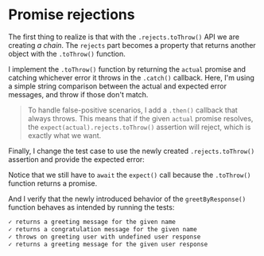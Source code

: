 # Promise rejections

The first thing to realize is that with the `.rejects.toThrow()` API we are creating _a chain_. The `rejects` part becomes a property that returns another object with the `.toThrow()` function.

I implement the `.toThrow()` function by returning the `actual` promise and catching whichever error it throws in the `.catch()` callback. Here, I'm using a simple string comparison between the actual and expected error messages, and throw if those don't match.

<CodeFile file="setup.js" range="1-22" highlight="8-20" />

> To handle false-positive scenarios, I add a `.then()` callback that always throws. This means that if the given `actual` promise resolves, the `expect(actual).rejects.toThrow()` assertion will reject, which is exactly what we want.

Finally, I change the test case to use the newly created `.rejects.toThrow()` assertion and provide the expected error:

<CodeFile file="greet.test.js" range="24-28" highlight="25-27" />

<callout-info>Notice that we still have to `await` the `expect()` call because the `.toThrow()` function returns a promise.</callout-info>

And I verify that the newly introduced behavior of the `greetByResponse()` function behaves as intended by running the tests:

```txt nonumber nocopy
✓ returns a greeting message for the given name
✓ returns a congratulation message for the given name
✓ throws on greeting user with undefined user response
✓ returns a greeting message for the given user response
```
